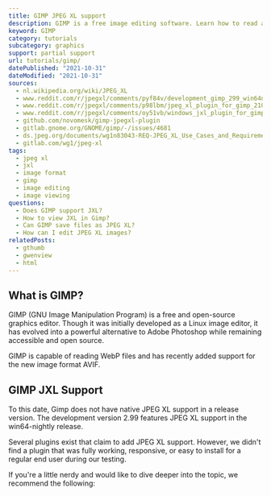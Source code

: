 ```yaml
---
title: GIMP JPEG XL support
description: GIMP is a free image editing software. Learn how to read and save JXL images within GIMP.
keyword: GIMP
category: tutorials
subcategory: graphics
support: partial support
url: tutorials/gimp/
datePublished: "2021-10-31"
dateModified: "2021-10-31"
sources:
  - nl.wikipedia.org/wiki/JPEG_XL
  - www.reddit.com/r/jpegxl/comments/pyf84v/development_gimp_299_win64nightly_with_jpeg_xl/
  - www.reddit.com/r/jpegxl/comments/p98lbm/jpeg_xl_plugin_for_gimp_21024/
  - www.reddit.com/r/jpegxl/comments/oy51vb/windows_jxl_plugin_for_gimp/
  - github.com/novomesk/gimp-jpegxl-plugin
  - gitlab.gnome.org/GNOME/gimp/-/issues/4681
  - ds.jpeg.org/documents/wg1n83043-REQ-JPEG_XL_Use_Cases_and_Requirements.pdf
  - gitlab.com/wg1/jpeg-xl
tags:
  - jpeg xl
  - jxl
  - image format
  - gimp
  - image editing
  - image viewing
questions:
  - Does GIMP support JXL?
  - How to view JXL in Gimp?
  - Can GIMP save files as JPEG XL?
  - How can I edit JPEG XL images?
relatedPosts:
  - gthumb
  - gwenview
  - html
---
```


## What is GIMP?

GIMP (GNU Image Manipulation Program) is a free and open-source graphics editor. Though it was initially developed as a Linux image editor, it has evolved into a powerful alternative to Adobe Photoshop while remaining accessible and open source.

GIMP is capable of reading WebP files and has recently added support for the new image format AVIF.

## GIMP JXL Support

To this date, Gimp does not have native JPEG XL support in a release version. The development version 2.99 features JPEG XL support in the win64-nightly release.

Several plugins exist that claim to add JPEG XL support. However, we didn't find a plugin that was fully working, responsive, or easy to install for a regular end user during our testing.

If you're a little nerdy and would like to dive deeper into the topic, we recommend the following:

<Link
  href="github.com/novomesk/gimp-jpegxl-plugin"
  text="Gimp JPEG XL Plugin by novomesk"
/>

<Link
  href="www.reddit.com/r/jpegxl/comments/p98lbm/jpeg_xl_plugin_for_gimp_21024/"
  text="JPEG XL plugin for GIMP 2.10.24 by xiota"
/>
